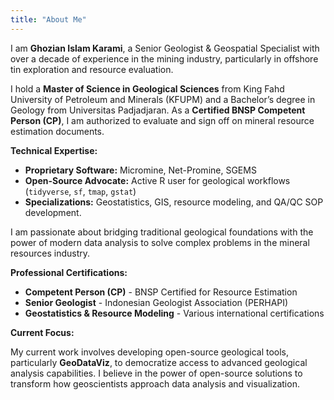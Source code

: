 ```yaml
---
title: "About Me"
---
```


I am **Ghozian Islam Karami**, a Senior Geologist & Geospatial Specialist with over a decade of experience in the mining industry, particularly in offshore tin exploration and resource evaluation.

I hold a **Master of Science in Geological Sciences** from King Fahd University of Petroleum and Minerals (KFUPM) and a Bachelor's degree in Geology from Universitas Padjadjaran. As a **Certified BNSP Competent Person (CP)**, I am authorized to evaluate and sign off on mineral resource estimation documents.

**Technical Expertise:**

-   **Proprietary Software:** Micromine, Net-Promine, SGEMS
-   **Open-Source Advocate:** Active R user for geological workflows (`tidyverse`, `sf`, `tmap`, `gstat`)
-   **Specializations:** Geostatistics, GIS, resource modeling, and QA/QC SOP development.

I am passionate about bridging traditional geological foundations with the power of modern data analysis to solve complex problems in the mineral resources industry.

**Professional Certifications:**

- **Competent Person (CP)** - BNSP Certified for Resource Estimation
- **Senior Geologist** - Indonesian Geologist Association (PERHAPI)
- **Geostatistics & Resource Modeling** - Various international certifications

**Current Focus:**

My current work involves developing open-source geological tools, particularly **GeoDataViz**, to democratize access to advanced geological analysis capabilities. I believe in the power of open-source solutions to transform how geoscientists approach data analysis and visualization.